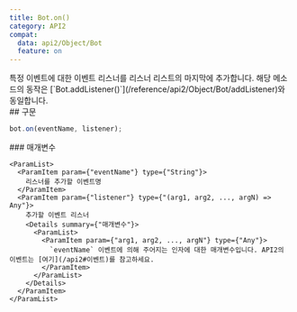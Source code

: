 ```yaml
---
title: Bot.on()
category: API2
compat:
  data: api2/Object/Bot
  feature: on
---
```


<Section>
  특정 이벤트에 대한 이벤트 리스너를 리스너 리스트의 마지막에 추가합니다. 해당 메소드의 동작은 [`Bot.addListener()`](/reference/api2/Object/Bot/addListener)와 동일합니다.
</Section>
<Section>
  ## 구문

  ~~~js
  bot.on(eventName, listener);
  ~~~

  <Section>
    ### 매개변수

    <ParamList>
      <ParamItem param={"eventName"} type={"String"}>
        리스너를 추가할 이벤트명
      </ParamItem>
      <ParamItem param={"listener"} type={"(arg1, arg2, ..., argN) => Any"}>
        추가할 이벤트 리스너
        <Details summary={"매개변수"}>
          <ParamList>
            <ParamItem param={"arg1, arg2, ..., argN"} type={"Any"}>
              `eventName` 이벤트에 의해 주어지는 인자에 대한 매개변수입니다. API2의 이벤트는 [여기](/api2#이벤트)를 참고하세요.
            </ParamItem>
          </ParamList>
        </Details>
      </ParamItem>
    </ParamList>
  </Section>
</Section>
